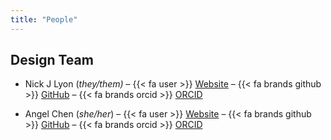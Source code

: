 ```yaml
---
title: "People"
---
```


## Design Team



- Nick J Lyon (_they/them)_ -- {{< fa user >}} [Website](https://njlyon0.github.io/) -- {{< fa brands github >}} [GitHub](https://github.com/njlyon0) -- {{< fa brands orcid >}} [ORCID](https://orcid.org/0000-0003-3905-1078)

- Angel Chen (_she/her_) -- {{< fa user >}} [Website](https://angelchen7.github.io/) -- {{< fa brands github >}} [GitHub](https://github.com/angelchen7/) -- {{< fa brands orcid >}} [ORCID](https://orcid.org/0000-0003-3515-6710)




